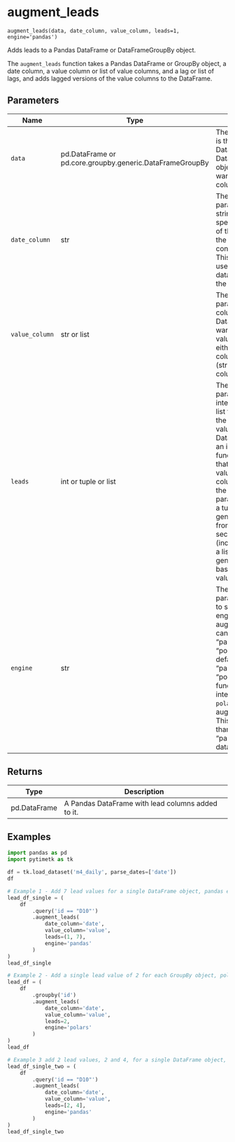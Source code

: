 # augment_leads { #pytimetk.augment_leads }

`augment_leads(data, date_column, value_column, leads=1, engine='pandas')`

Adds leads to a Pandas DataFrame or DataFrameGroupBy object.

The `augment_leads` function takes a Pandas DataFrame or GroupBy object, a 
date column, a value column or list of value columns, and a lag or list of 
lags, and adds lagged versions of the value columns to the DataFrame.

## Parameters

| Name           | Type                                                     | Description                                                                                                                                                                                                                                                                                                                                                                                                                                 | Default    |
|----------------|----------------------------------------------------------|---------------------------------------------------------------------------------------------------------------------------------------------------------------------------------------------------------------------------------------------------------------------------------------------------------------------------------------------------------------------------------------------------------------------------------------------|------------|
| `data`         | pd.DataFrame or pd.core.groupby.generic.DataFrameGroupBy | The `data` parameter is the input DataFrame or DataFrameGroupBy object  that you want to add lagged columns to.                                                                                                                                                                                                                                                                                                                             | _required_ |
| `date_column`  | str                                                      | The `date_column` parameter is a string that specifies the name of the  column in the DataFrame that contains the dates. This column will be  used to sort the data before adding the lagged values.                                                                                                                                                                                                                                        | _required_ |
| `value_column` | str or list                                              | The `value_column` parameter is the column(s) in the DataFrame that you  want to add lagged values for. It can be either a single column name  (string) or a list of column names.                                                                                                                                                                                                                                                          | _required_ |
| `leads`        | int or tuple or list                                     | The `leads` parameter is an integer, tuple, or list that specifies the  number of lead values to add to the DataFrame.   - If it is an integer, the function will add that number of lead values    for each column specified in the `value_column` parameter.   - If it is a tuple, it will generate leads from the first to the second    value (inclusive).   - If it is a list, it will generate leads based on the values in the list. | `1`        |
| `engine`       | str                                                      | The `engine` parameter is used to specify the engine to use for  augmenting lags. It can be either "pandas" or "polars".   - The default value is "pandas".  - When "polars", the function will internally use the `polars` library    for augmenting lags. This can be faster than using "pandas" for large datasets.                                                                                                                      | `'pandas'` |

## Returns

| Type         | Description                                       |
|--------------|---------------------------------------------------|
| pd.DataFrame | A Pandas DataFrame with lead columns added to it. |

## Examples

```python
import pandas as pd
import pytimetk as tk

df = tk.load_dataset('m4_daily', parse_dates=['date'])
df
```

```python
# Example 1 - Add 7 lead values for a single DataFrame object, pandas engine
lead_df_single = (
    df 
        .query('id == "D10"')
        .augment_leads(
            date_column='date',
            value_column='value',
            leads=(1, 7),
            engine='pandas'
        )
)
lead_df_single
```
```python
# Example 2 - Add a single lead value of 2 for each GroupBy object, polars engine
lead_df = (
    df 
        .groupby('id')
        .augment_leads(
            date_column='date',
            value_column='value',
            leads=2,
            engine='polars'
        )
)
lead_df
```

```python
# Example 3 add 2 lead values, 2 and 4, for a single DataFrame object, pandas engine
lead_df_single_two = (
    df 
        .query('id == "D10"')
        .augment_leads(
            date_column='date',
            value_column='value',
            leads=[2, 4],
            engine='pandas'
        )
)
lead_df_single_two
```